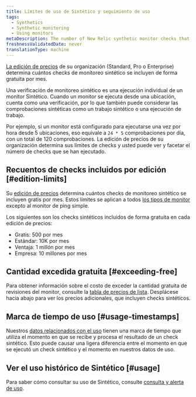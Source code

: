 ```yaml
---
title: Límites de uso de Sintético y seguimiento de uso
tags:
  - Synthetics
  - Synthetic monitoring
  - Using monitors
metaDescription: The number of New Relic synthetic monitor checks that are included per month with each pricing edition.
freshnessValidatedDate: never
translationType: machine
---
```


[La edición de precios](https://newrelic.com/pricing) de su organización (Standard, Pro o Enterprise) determina cuántos checks de monitoreo sintético se incluyen de forma gratuita por mes.

Una verificación de monitoreo sintético es una ejecución individual de un monitor Sintético. Cuando un monitor se ejecuta desde una ubicación, cuenta como una verificación, por lo que también puede considerar las comprobaciones sintéticas como un trabajo sintético o una ejecución de trabajo.

Por ejemplo, si un monitor está configurado para ejecutarse una vez por hora desde 5 ubicaciones, eso equivale a `24 * 5` comprobaciones por día, con un total de 120 comprobaciones. La edición de precios de su organización determina sus límites de checks y usted puede ver y facetar el número de checks que se han ejecutado.

## Recuentos de checks incluidos por edición [#edition-limits]

Su [edición de precios](https://newrelic.com/pricing) determina cuántos checks de monitoreo sintético se incluyen gratis por mes. Estos límites se aplican a todos [los tipos de monitor](/docs/synthetics/synthetic-monitoring/getting-started/types-synthetic-monitors) excepto al monitor de ping simple.

Los siguientes son los checks sintéticos incluidos de forma gratuita en cada edición de precios:

* Gratis: 500 por mes
* Estándar: 10K por mes
* Ventaja: 1 millón por mes
* Empresa: 10 millones por mes

## Cantidad excedida gratuita [#exceeding-free]

Para obtener información sobre el costo de exceder la cantidad gratuita de revisiones del monitor, consulte la [tabla de precios de lista](/docs/licenses/license-information/usage-plans/new-relic-usage-plan/#list-price). Desplácese hacia abajo para ver los precios adicionales, que incluyen checks sintéticos.

## Marca de tiempo de uso [#usage-timestamps]

Nuestros [datos relacionados con el uso](/docs/accounts/accounts-billing/new-relic-one-pricing-billing/usage-queries-alerts) tienen una marca de tiempo que utiliza el momento en que se recibe y procesa el resultado de un check sintético. Esto puede causar una ligera diferencia entre el momento en que se ejecutó un check sintético y el momento en nuestros datos de uso.

## Ver el uso histórico de Sintético [#usage]

Para saber cómo consultar su uso de Sintético, consulte [consulta y alerta de uso](/docs/accounts/accounts-billing/new-relic-one-pricing-billing/usage-queries-alerts/#synthetics-usage).
